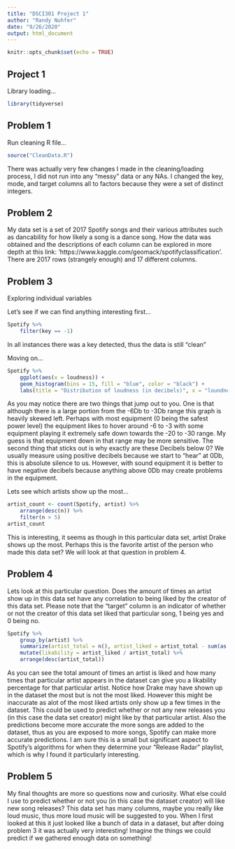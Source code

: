 ```yaml
---
title: "DSCI301 Project 1"
author: "Randy Nuhfer"
date: "9/26/2020"
output: html_document
---
```


```r
knitr::opts_chunk$set(echo = TRUE)
```

## Project 1

Library loading...

```r
library(tidyverse)
```
## Problem 1

Run cleaning R file...

```r
source("CleanData.R")
```



There was actually very few changes I made in the cleaning/loading process, I did not run into any "messy" data or any NAs. I changed the key, mode, and target columns all to factors because they were a set of distinct integers.

## Problem 2

My data set is a set of 2017 Spotify songs and their various attributes such as dancability for how likely a song is a dance song. How the data was obtained and the descriptions of each column can be explored in more depth at this link: 'https://www.kaggle.com/geomack/spotifyclassification'. There are 2017 rows (strangely enough) and 17 different columns. 

## Problem 3

Exploring individual variables

Let's see if we can find anything interesting first...
```r
Spotify %>%
    filter(key == -1)
```

In all instances there was a key detected, thus the data is still "clean"

Moving on...
```r
Spotify %>%
    ggplot(aes(x = loudness)) +
    geom_histogram(bins = 15, fill = "blue", color = "black") +
    labs(title = "Distribution of loudness (in decibels)", x = "loundness (in decibels)")
```


As you may notice there are two things that jump out to you. One is that although there is a large portion from the -6Db to -3Db range this graph is heavily skewed left. Perhaps with most equipment (0 being the safest power level) the equipment likes to hover around -6 to -3 with some equipment playing it extremely safe down towards the -20 to -30 range. My guess is that equipment down in that range may be more sensitive. The second thing that sticks out is why exactly are these Decibels below 0? We usually measure using positive decibels because we start to "hear" at 0Db, this is absolute silence to us. However, with sound equipment it is better to have negative decibels because anything above 0Db may create problems in the equipment.

Lets see which artists show up the most...
```r
artist_count <- count(Spotify, artist) %>%
    arrange(desc(n)) %>%
    filter(n > 5)
artist_count
```

This is interesting, it seems as though in this particular data set, artist Drake shows up the most. Perhaps this is the favorite artist of the person who made this data set? We will look at that question in problem 4.

## Problem 4

Lets look at this particular question. Does the amount of times an artist show up in this data set have any correlation to being liked by the creator of this data set. Please note that the "target" column is an indicator of whether or not the creator of this data set liked that particular song, 1 being yes and 0 being no.


```r
Spotify %>%
    group_by(artist) %>%
    summarize(artist_total = n(), artist_liked = artist_total - sum(as.double(target)-1)) %>%
    mutate(likability = artist_liked / artist_total) %>%
    arrange(desc(artist_total))
```
As you can see the total amount of times an artist is liked and how many times that particular artist appears in the dataset can give you a likability percentage for that particular artist. Notice how Drake may have shown up in the dataset the most but is not the most liked. However this might be inaccurate as alot of the most liked artists only show up a few times in the dataset. This could be used to predict whether or not any new releases you (in this case the data set creator) might like by that particular artist. Also the predictions become more accurate the more songs are added to the dataset, thus as you are exposed to more songs, Spotify can make more accurate predictions. I am sure this is a small but significant aspect to Spotify's algorithms for when they determine your "Release Radar" playlist, which is why I found it particularly interesting.

## Problem 5

My final thoughts are more so questions now and curiosity. What else could I use to predict whether or not you (in this case the dataset creator) will like new song releases? This data set has many columns, maybe you really like loud music, thus more loud music will be suggested to you. When I first looked at this it just looked like a bunch of data in a dataset, but after doing problem 3 it was actually very interesting! Imagine the things we could predict if we gathered enough data on something!
